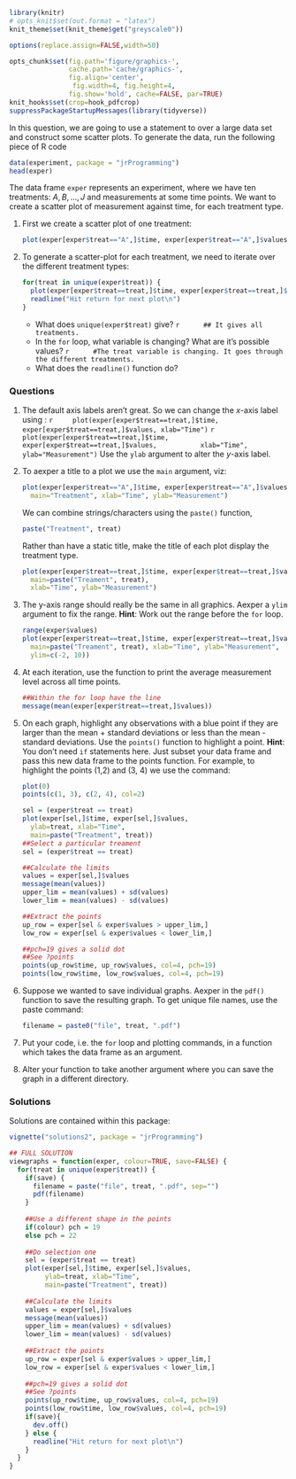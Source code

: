 ```r
library(knitr)
# opts_knit$set(out.format = "latex")
knit_theme$set(knit_theme$get("greyscale0"))

options(replace.assign=FALSE,width=50)

opts_chunk$set(fig.path='figure/graphics-', 
               cache.path='cache/graphics-', 
               fig.align='center', 
                fig.width=4, fig.height=4, 
               fig.show='hold', cache=FALSE, par=TRUE)
knit_hooks$set(crop=hook_pdfcrop)
suppressPackageStartupMessages(library(tidyverse))
```

In this question, we are going to use a \cc{for} statement to
\cc{loop} over a large data set and construct some scatter plots. To generate
the data, run the following piece of R code

```r
data(experiment, package = "jrProgramming")
head(exper)
``` 

The data frame `exper` represents an experiment, where we have ten treatments:
$A, B, \ldots, J$ and measurements at some time points. We want to create a
scatter plot of measurement against time, for each treatment type.

1. First we create a scatter plot of one treatment:

    ```r
    plot(exper[exper$treat=="A",]$time, exper[exper$treat=="A",]$values)
    ``` 
   
 
1. To generate a scatter-plot for each treatment, we need to iterate over the different
treatment types:

    ```r
    for(treat in unique(exper$treat)) {
      plot(exper[exper$treat==treat,]$time, exper[exper$treat==treat,]$values)
      readline("Hit return for next plot\n")
    }
    ``` 
    * What does `unique(exper$treat)` give?
        ```r
        ## It gives all treatments.
        ```
    * In the `for` loop, what variable is changing? What are it's possible values?
        ```r
        #The treat variable is changing. It goes through the different treatments.
        ```
    * What does the `readline()` function do?


### Questions

1. The default axis labels aren't great. So we can change the $x$-axis label using \cc{xlab}:
    ```r
    plot(exper[exper$treat==treat,]$time, exper[exper$treat==treat,]$values, xlab="Time")
    ```
    ```r
    plot(exper[exper$treat==treat,]$time, exper[exper$treat==treat,]$values, 
         xlab="Time", ylab="Measurement")
    ```
    Use the `ylab` argument to alter the $y$-axis label.

1. To aexper a title to a plot we use the `main` argument, viz:

    ```r
    plot(exper[exper$treat=="A",]$time, exper[exper$treat=="A",]$values, 
      main="Treatment", xlab="Time", ylab="Measurement")
    ```

    We can combine strings/characters using the `paste()` function,

    ```r
    paste("Treatment", treat)
    ```

    Rather than have a static title, make the title of each plot display the treatment type.

    ```r
    plot(exper[exper$treat==treat,]$time, exper[exper$treat==treat,]$values, 
      main=paste("Treament", treat),
      xlab="Time", ylab="Measurement")
    ``` 

1. The y-axis range should really be the same in all graphics. Aexper a `ylim` argument 
to fix the range. __Hint__: Work out the range before the `for` loop.

    ```r
    range(exper$values)
    plot(exper[exper$treat==treat,]$time, exper[exper$treat==treat,]$values, 
      main=paste("Treament", treat), xlab="Time", ylab="Measurement",
      ylim=c(-2, 10))
    ``` 


1. At each iteration, use the \cc{message()} function to print the average measurement level across all time points.

    ```r
    ##Within the for loop have the line
    message(mean(exper[exper$treat==treat,]$values))
    ```

1. On each graph, highlight any observations with a blue point if they are
larger than the mean + standard deviations or less than the mean - 
  standard deviations. Use the `points()` function to highlight a point.
  __Hint__: You don't need `if` statements here. 
  Just subset your data frame and pass this new data frame to the points function.
  For example, to highlight the points (1,2) and (3, 4) we use the command:
  
    ```r
    plot(0)
    points(c(1, 3), c(2, 4), col=2)
    ```
  
    ```r
    sel = (exper$treat == treat)
    plot(exper[sel,]$time, exper[sel,]$values,
      ylab=treat, xlab="Time",
      main=paste("Treatment", treat))
    ##Select a particular treament
    sel = (exper$treat == treat)
    
    ##Calculate the limits
    values = exper[sel,]$values
    message(mean(values))
    upper_lim = mean(values) + sd(values)
    lower_lim = mean(values) - sd(values)
    
    ##Extract the points
    up_row = exper[sel & exper$values > upper_lim,]
    low_row = exper[sel & exper$values < lower_lim,]
    
    ##pch=19 gives a solid dot
    ##See ?points
    points(up_row$time, up_row$values, col=4, pch=19)
    points(low_row$time, low_row$values, col=4, pch=19)
    ```
  

1. Suppose we wanted to save individual graphs. Aexper in the `pdf()`
function to save the resulting graph. To get unique file names, use the paste
command:

    ```r
    filename = paste0("file", treat, ".pdf")
    ```
1. Put your code, i.e. the `for` loop and plotting commands, in a function which takes the data frame as an argument.
1. Alter your function to take another argument where you can save the graph
in a different directory.




### Solutions

Solutions are contained within this package:
```r
vignette("solutions2", package = "jrProgramming")
```


```r
## FULL SOLUTION
viewgraphs = function(exper, colour=TRUE, save=FALSE) {
  for(treat in unique(exper$treat)) {
    if(save) {
      filename = paste("file", treat, ".pdf", sep="")
      pdf(filename)
    }
    
    ##Use a different shape in the points
    if(colour) pch = 19
    else pch = 22
    
    ##Do selection one
    sel = (exper$treat == treat)
    plot(exper[sel,]$time, exper[sel,]$values,
         ylab=treat, xlab="Time",
         main=paste("Treatment", treat))
    
    ##Calculate the limits
    values = exper[sel,]$values
    message(mean(values))
    upper_lim = mean(values) + sd(values)
    lower_lim = mean(values) - sd(values)
    
    ##Extract the points
    up_row = exper[sel & exper$values > upper_lim,]
    low_row = exper[sel & exper$values < lower_lim,]
    
    ##pch=19 gives a solid dot
    ##See ?points
    points(up_row$time, up_row$values, col=4, pch=19)
    points(low_row$time, low_row$values, col=4, pch=19)
    if(save){
      dev.off()
    } else {  
      readline("Hit return for next plot\n")
    }
  }
}
```
